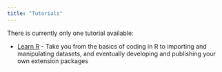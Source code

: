 ```yaml
---
title: "Tutorials"
---
```


There is currently only one tutorial available:

- [Learn R](/tutorial-LearnR) - Take you from the basics of coding in R to importing and manipulating datasets, and eventually developing and publishing your own extension packages